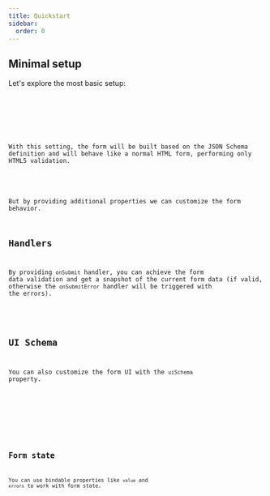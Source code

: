 ```yaml
---
title: Quickstart
sidebar:
  order: 0
---
```





## Minimal setup

Let's explore the most basic setup:

<Code code={minimalSetupCode} lang="svelte" />

<Card>
  <MinimalSetup />
</Card>

With this setting, the form will be built based on the JSON Schema definition and
will behave like a normal HTML form, performing only HTML5 validation.

<LinkCard title="JSON Schema API reference" href="../../api-reference/json-schema/" />

But by providing additional properties we can customize the form behavior.

## Handlers

By providing `onSubmit` handler, you can achieve the form data validation and get a snapshot of the current form data
(if valid, otherwise the `onSubmitError` handler will be triggered with the errors).

<LinkCard title="Handlers API reference" href="../../api-reference/handlers/" />

## UI Schema

You can also customize the form UI with the `uiSchema` property.

<Code code={uiSchemaCode} lang="svelte" />

<Card>
  <UiSchema />
</Card>

<LinkCard title="UI Schema API reference" href="../../api-reference/ui-schema/" />


## Form state

You can use bindable properties like `value` and `errors` to work with form state.

<Code code={formDataCode} lang="svelte" />

<Card>
  <FormData />
</Card>
